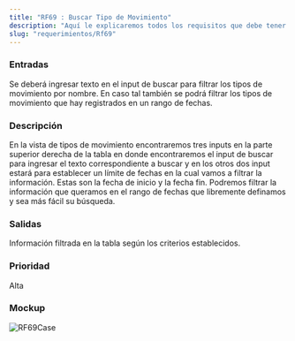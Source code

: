 ```yaml
---
title: "RF69 : Buscar Tipo de Movimiento"
description: "Aquí le explicaremos todos los requisitos que debe tener para poder usar nuestro software."
slug: "requerimientos/Rf69"
---
```



<h3>Entradas</h3>
Se deberá ingresar texto en el input de buscar para filtrar los tipos de movimiento
por nombre. En caso tal también se podrá filtrar los tipos de movimiento que hay
registrados en un rango de fechas.

<h3>Descripción</h3>
En la vista de tipos de movimiento encontraremos tres inputs en la parte superior
derecha de la tabla en donde encontraremos el input de buscar para ingresar el texto
correspondiente a buscar y en los otros dos input estará para establecer un límite
de fechas en la cual vamos a filtrar la información. Estas son la fecha de inicio
y la fecha fin. Podremos filtrar la información que queramos en el rango de fechas
que libremente definamos y sea más fácil su búsqueda.

<h3>Salidas</h3>
Información filtrada en la tabla según los criterios establecidos.

<h3>Prioridad</h3>
Alta

<h3>Mockup</h3>
<Image src={RF69Case} alt="RF69Case" width={3148} height={2270} />

